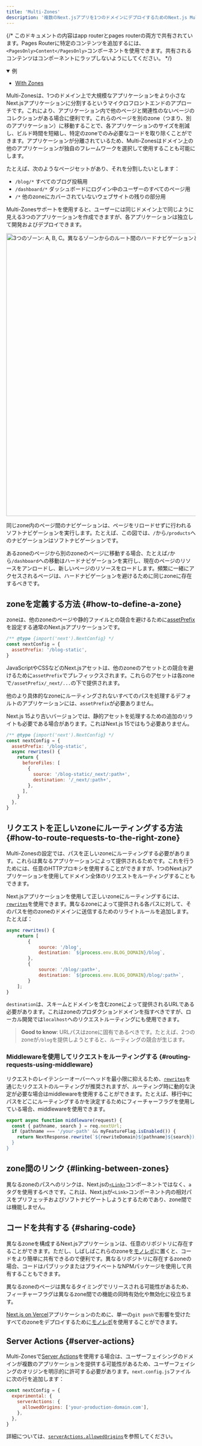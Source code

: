 ```yaml
---
title: 'Multi-Zones'
description: '複数のNext.jsアプリを1つのドメインにデプロイするためのNext.js Multi-Zonesを使用してマイクロフロントエンドを構築する方法を学びましょう。'
---
```


{/* このドキュメントの内容はapp routerとpages routerの両方で共有されています。Pages Routerに特定のコンテンツを追加するには、`<PagesOnly>Content</PagesOnly>`コンポーネントを使用できます。共有されるコンテンツはコンポーネントにラップしないようにしてください。 */}

<details open>
  <summary>例</summary>

- [With Zones](https://github.com/vercel/next.js/tree/canary/examples/with-zones)

</details>

Multi-Zonesは、1つのドメイン上で大規模なアプリケーションをより小さなNext.jsアプリケーションに分割するというマイクロフロントエンドのアプローチです。これにより、アプリケーション内で他のページと関連性のないページのコレクションがある場合に便利です。これらのページを別のzone（つまり、別のアプリケーション）に移動することで、各アプリケーションのサイズを削減し、ビルド時間を短縮し、特定のzoneでのみ必要なコードを取り除くことができます。アプリケーションが分離されているため、Multi-Zonesはドメイン上の他のアプリケーションが独自のフレームワークを選択して使用することも可能にします。

たとえば、次のようなページセットがあり、それを分割したいとします：

- `/blog/*` すべてのブログ投稿用
- `/dashboard/*` ダッシュボードにログイン中のユーザーのすべてのページ用
- `/*` 他のzoneにカバーされていないウェブサイトの残りの部分用

Multi-Zonesサポートを使用すると、ユーザーには同じドメイン上で同じように見える3つのアプリケーションを作成できますが、各アプリケーションは独立して開発およびデプロイできます。

<Image
  alt="3つのゾーン: A, B, C。異なるゾーンからのルート間のハードナビゲーションと、同じゾーン内のルート間のソフトナビゲーションを示しています。"
  srcLight="/docs/light/multi-zones.png"
  srcDark="/docs/dark/multi-zones.png"
  width="1600"
  height="750"
/>

同じzone内のページ間のナビゲーションは、ページをリロードせずに行われるソフトナビゲーションを実行します。たとえば、この図では、`/`から`/products`へのナビゲーションはソフトナビゲーションです。

あるzoneのページから別のzoneのページに移動する場合、たとえば`/`から`/dashboard`への移動はハードナビゲーションを実行し、現在のページのリソースをアンロードし、新しいページのリソースをロードします。頻繁に一緒にアクセスされるページは、ハードナビゲーションを避けるために同じzoneに存在するべきです。

## zoneを定義する方法 {#how-to-define-a-zone}

zoneは、他のzoneのページや静的ファイルとの競合を避けるために[assetPrefix](/docs/app/api-reference/next-config-js/assetPrefix)を設定する通常のNext.jsアプリケーションです。

```js title="next.config.js"
/** @type {import('next').NextConfig} */
const nextConfig = {
  assetPrefix: '/blog-static',
}
```

JavaScriptやCSSなどのNext.jsアセットは、他のzoneのアセットとの競合を避けるために`assetPrefix`でプレフィックスされます。これらのアセットは各zoneで`/assetPrefix/_next/...`の下で提供されます。

他のより具体的なzoneにルーティングされないすべてのパスを処理するデフォルトのアプリケーションには、`assetPrefix`が必要ありません。

Next.js 15より古いバージョンでは、静的アセットを処理するための追加のリライトも必要である場合があります。これはNext.js 15ではもう必要ありません。

```js title="next.config.js"
/** @type {import('next').NextConfig} */
const nextConfig = {
  assetPrefix: '/blog-static',
  async rewrites() {
    return {
      beforeFiles: [
        {
          source: '/blog-static/_next/:path+',
          destination: '/_next/:path+',
        },
      ],
    }
  },
}
```

## リクエストを正しいzoneにルーティングする方法 {#how-to-route-requests-to-the-right-zone}

Multi-Zonesの設定では、パスを正しいzoneにルーティングする必要があります。これらは異なるアプリケーションによって提供されるためです。これを行うためには、任意のHTTPプロキシを使用することができますが、1つのNext.jsアプリケーションを使用してドメイン全体のリクエストをルーティングすることもできます。

Next.jsアプリケーションを使用して正しいzoneにルーティングするには、[`rewrites`](/docs/app/api-reference/next-config-js/rewrites)を使用できます。異なるzoneによって提供される各パスに対して、そのパスを他のzoneのドメインに送信するためのリライトルールを追加します。たとえば：

```js title="next.config.js"
async rewrites() {
    return [
        {
            source: '/blog',
            destination: `${process.env.BLOG_DOMAIN}/blog`,
        },
        {
            source: '/blog/:path+',
            destination: `${process.env.BLOG_DOMAIN}/blog/:path+`,
        }
    ];
}
```

`destination`は、スキームとドメインを含むzoneによって提供されるURLである必要があります。これはzoneのプロダクションドメインを指すべきですが、ローカル開発では`localhost`へのリクエストルーティングにも使用できます。

> **Good to know**: URLパスはzoneに固有であるべきです。たとえば、2つのzoneが`/blog`を提供しようとすると、ルーティングの競合が生じます。

### Middlewareを使用してリクエストをルーティングする {#routing-requests-using-middleware}

リクエストのレイテンシーオーバーヘッドを最小限に抑えるため、[`rewrites`](/docs/app/api-reference/next-config-js/rewrites)を通じたリクエストのルーティングが推奨されますが、ルーティング時に動的な決定が必要な場合はmiddlewareを使用することができます。たとえば、移行中にパスをどこにルーティングするかを決定するためにフィーチャーフラグを使用している場合、middlewareを使用できます。

```js title="middleware.js"
export async function middleware(request) {
  const { pathname, search } = req.nextUrl;
  if (pathname === '/your-path' && myFeatureFlag.isEnabled()) {
    return NextResponse.rewrite(`${rewriteDomain}${pathname}${search});
  }
}
```

## zone間のリンク {#linking-between-zones}

異なるzoneのパスへのリンクは、Next.jsの[`<Link>`](https://nextjs.org/docs/canary/pages/api-reference/components/link)コンポーネントではなく、`a`タグを使用するべきです。これは、Next.jsが`<Link>`コンポーネント内の相対パスをプリフェッチおよびソフトナビゲートしようとするためであり、zone間では機能しません。

## コードを共有する {#sharing-code}

異なるzoneを構成するNext.jsアプリケーションは、任意のリポジトリに存在することができます。ただし、しばしばこれらのzoneを[モノレポ](https://en.wikipedia.org/wiki/Monorepo)に置くと、コードをより簡単に共有できるので便利です。異なるリポジトリに存在するzoneの場合、コードはパブリックまたはプライベートなNPMパッケージを使用して共有することもできます。

異なるzoneのページは異なるタイミングでリリースされる可能性があるため、フィーチャーフラグは異なるzone間での機能の同時有効化や無効化に役立ちます。

[Next.js on Vercel](https://vercel.com?utm_source=next-site&utm_medium=docs&utm_campaign=next-website)アプリケーションのために、単一の`git push`で影響を受けたすべてのzoneをデプロイするために[モノレポ](https://vercel.com/blog/monorepos-are-changing-how-teams-build-software?utm_source=next-site&utm_medium=docs&utm_campaign=next-website)を使用することができます。

<AppOnly>

## Server Actions {#server-actions}

Multi-Zonesで[Server Actions](/docs/app/building-your-application/data-fetching/server-actions-and-mutations)を使用する場合は、ユーザーフェイシングのドメインが複数のアプリケーションを提供する可能性があるため、ユーザーフェイシングのオリジンを明示的に許可する必要があります。`next.config.js`ファイルに次の行を追加します：

```js title="next.config.js"
const nextConfig = {
  experimental: {
    serverActions: {
      allowedOrigins: ['your-production-domain.com'],
    },
  },
}
```

詳細については、[`serverActions.allowedOrigins`](/docs/app/api-reference/next-config-js/serverActions#allowedorigins)を参照してください。

</AppOnly>
